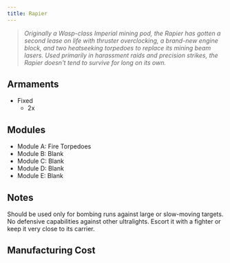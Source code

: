```yaml
---
title: Rapier
---
```


> *Originally a Wasp-class Imperial mining pod, the Rapier has gotten a second lease on life with thruster overclocking, a brand-new engine block, and two heatseeking torpedoes to replace its mining beam lasers. Used primarily in harassment raids and precision strikes, the Rapier doesn't tend to survive for long on its own.*


## Armaments

* Fixed
    * 2x <ShipWeapon weaponID="ShuttleGunTorpedo" />


## Modules

* Module A: Fire Torpedoes 
* Module B: Blank 
* Module C: Blank 
* Module D: Blank 
* Module E: Blank


## Notes

Should be used only for bombing runs against large or slow-moving targets. No defensive capabilities against other ultralights. Escort it with a fighter or keep it very close to its carrier.


## Manufacturing Cost

<ShipCost shipName={frontmatter.title} />